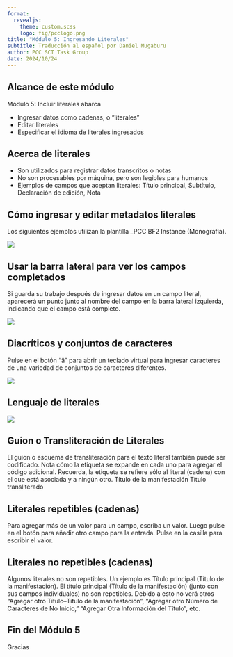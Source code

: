 ```yaml
---
format:
  revealjs: 
    theme: custom.scss
    logo: fig/pcclogo.png
title: "Módulo 5: Ingresando Literales"
subtitle: Traducción al español por Daniel Mugaburu
author: PCC SCT Task Group
date: 2024/10/24
---
```


## Alcance de este módulo

Módulo 5: Incluir literales abarca
 
- Ingresar datos como cadenas, o "literales"
- Editar literales
- Especificar el idioma de literales ingresados

## Acerca de literales

- Son utilizados para registrar datos transcritos o notas
- No son procesables por máquina, pero son legibles para humanos
- Ejemplos de campos que aceptan literales: Título principal, Subtítulo, Declaración de edición, Nota
 

## Cómo ingresar y editar metadatos literales

Los siguientes ejemplos utilizan la plantilla _PCC BF2 Instance (Monografía).

![](fig/ingresar_literales_sinopia.png)

## Usar la barra lateral para ver los campos completados

Si guarda su trabajo después de ingresar datos en un campo literal, aparecerá un punto junto al nombre del campo en la barra lateral izquierda, indicando que el campo está completo.

![](fig/barralateral_datoscompletados_sinopia.png)

## Diacríticos y conjuntos de caracteres

Pulse en el botón "ä" para abrir un teclado virtual para ingresar caracteres de una variedad de conjuntos de caracteres diferentes.

![](fig/diacriticos_sinopia.png)
 
## Lenguaje de literales

![](fig/idioma_sinopia.png)

## Guion o Transliteración de Literales

El guion o esquema de transliteración para el texto literal también puede ser codificado.
Nota cómo la etiqueta se expande en cada uno para agregar el código adicional. Recuerda, la etiqueta se refiere sólo al literal (cadena) con el que está asociada y a ningún otro.
Título de la manifestación
Título transliterado

## Literales repetibles (cadenas)

Para agregar más de un valor para un campo, escriba un valor.
Luego pulse en el botón para añadir otro campo para la entrada.
Pulse en la casilla para escribir el valor.
 

## Literales no repetibles (cadenas)

Algunos literales no son repetibles. Un ejemplo es Título principal (Título de la manifestación).
El título principal (Título de la manifestación) (junto con sus campos individuales) no son repetibles. Debido a esto no verá otros "Agregar otro Título--Título de la manifestación", "Agregar otro Número de Caracteres de No Inicio," "Agregar Otra Información del Título", etc.

## Fin del Módulo 5

Gracias